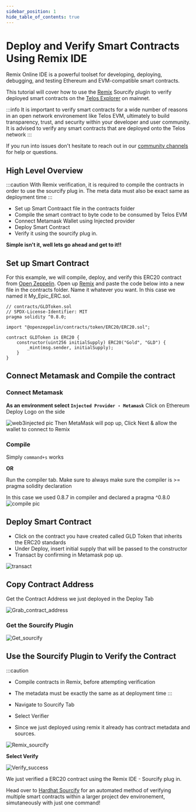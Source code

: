 ```yaml
---
sidebar_position: 1
hide_table_of_contents: true
---
```


# Deploy and Verify Smart Contracts Using Remix IDE

Remix Online IDE is a powerful toolset for developing, deploying, debugging, and testing Ethereum and EVM-compatible smart contracts.

This tutorial will cover how to use the [Remix](https://remix-project.org/) Sourcify plugin to verify deployed smart contracts on the [Telos Explorer](https://www.teloscan.io/) on mainnet.

:::info
It is important to verify smart contracts for a wide number of reasons in an open network environement like Telos EVM, ultimately to build transparency, trust, and security within your developer and user community. It is advised to verify any smart contracts that are deployed onto the Telos network
:::

If you run into issues don't hesitate to reach out in our [community channels](/overview/resources) for help or questions.

## High Level Overview

:::caution
With Remix verification, it is required to compile the contracts in order to use the sourcify plug in. The meta data must also be exact same as deployment time
:::

- Set up Smart Contraact file in the contracts folder
- Compile the smart contract to byte code to be consumed by Telos EVM
- Connect Metamask Wallet using Injected provider
- Deploy Smart Contract
- Verify it using the sourcify plug in.

**Simple isn't it, well lets go ahead and get to it!!**

## Set up Smart Contract

For this example, we will compile, deploy, and verify this ERC20 contract from [Open Zeppelin](https://docs.openzeppelin.com/contracts/4.x/erc20).
Open up [Remix](http://remix.ethereum.org/) and paste the code below into a new file in the contracts folder. Name it whatever you want. In this case we named it My_Epic_ERC.sol.

```
// contracts/GLDToken.sol
// SPDX-License-Identifier: MIT
pragma solidity ^0.8.0;

import "@openzeppelin/contracts/token/ERC20/ERC20.sol";

contract GLDToken is ERC20 {
    constructor(uint256 initialSupply) ERC20("Gold", "GLD") {
        _mint(msg.sender, initialSupply);
    }
}
```

## Connect Metamask and Compile the contract

### Connect Metamask

**As an environment select `Injected Provider - Metamask`**
Click on Ethereum Deploy Logo on the side

![web3injected pic](/img/Injectedweb3.png)
Then MetaMask will pop up, Click Next & allow the wallet to connect to Remix

### Compile

Simply `command+s` works

__OR__

Run the compiler tab. Make sure to always make sure the compiler is >= pragma solidity declaration

In this case we used 0.8.7 in compiler and declared a pragma ^0.8.0
![compile pic](/img/compile.png)

## Deploy Smart Contract

- Click on the contract you have created called GLD Token that inherits the ERC20 standards
- Under Deploy, insert initial supply that will be passed to the constructor
- Transact by confirming in Metamask pop up.

![transact](/img/deploy.png)

## Copy Contract Address

Get the Contract Address we just deployed in the Deploy Tab

![Grab_contract_address](/img/grab_contract_address.png)

### Get the Sourcify Plugin

![Get_sourcify](/img/getsourcify.jpg)

## Use the Sourcify Plugin to Verify the Contract

:::caution
- Compile contracts in Remix, before attempting verification
- The metadata must be exactly the same as at deployment time
:::

- Navigate to Sourcify Tab
- Select Verifier
- Since we just deployed using remix it already has contract metadata and sources.

![Remix_sourcify](/img/remix_sourcify.png)

**Select Verify**

![Verify_success](/img/verify_success.png)

We just verified a ERC20 contract using the Remix IDE - Sourcify plug in.

Head over to [Hardhat Sourcify](/evm/smart-contracts/hardhat_sourcify) for an automated method of verifying multiple smart contracts within a larger project dev environement, simutaneously with just one command!
